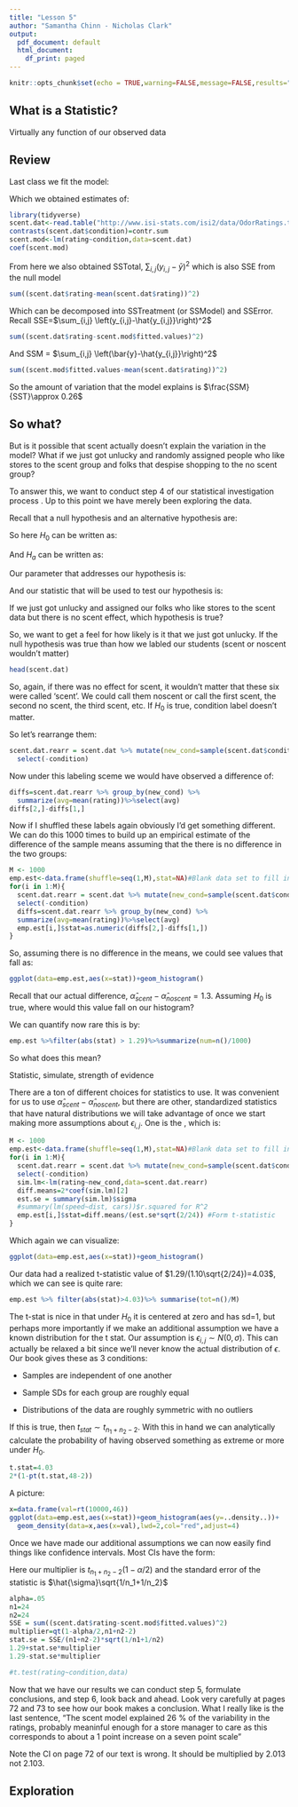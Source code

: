 ---
title: "Lesson 5"
author: "Samantha Chinn - Nicholas Clark"
output:
  pdf_document: default
  html_document:
    df_print: paged
---

```{r setup, include=FALSE}
knitr::opts_chunk$set(echo = TRUE,warning=FALSE,message=FALSE,results="hide",fig.show="hide")
```

## What is a Statistic?

Virtually any function of our observed data

\vspace{1.in}

## Review
Last class we fit the model:

\begin{align*}
i & = \mbox{Scent status}\\
j & = \mbox{Student}\\
y_{i,j}& = \mbox{Store rating from the }j\mbox{th observation exposed to the }i\mbox{th scent}\\
y_{i,j} & = \mu + \alpha_i + \epsilon_{i,j}\\
\epsilon_{i,j} &\sim F(0,\sigma)
\end{align*}

Which we obtained estimates of:
```{r,warning=FALSE}
library(tidyverse)
scent.dat<-read.table("http://www.isi-stats.com/isi2/data/OdorRatings.txt",header=TRUE)
contrasts(scent.dat$condition)=contr.sum
scent.mod<-lm(rating~condition,data=scent.dat)
coef(scent.mod)
```

\begin{align*}
\hat{\mu}&=4.48\\
\hat{\alpha}_{scent} & = 0.645\\
\hat{\alpha}_{noscent} &= -0.645\\
\end{align*}

From here we also obtained SSTotal, $\sum_{i,j} \left(y_{i,j}-\bar{y}\right)^2$ which is also SSE from the null model

```{r}
sum((scent.dat$rating-mean(scent.dat$rating))^2)
```
Which can be decomposed into SSTreatment (or SSModel) and SSError.  Recall SSE=$\sum_{i,j} \left(y_{i,j}-\hat{y_{i,j}}\right)^2$

```{r}
sum((scent.dat$rating-scent.mod$fitted.values)^2)
```

And SSM = $\sum_{i,j} \left(\bar{y}-\hat{y_{i,j}}\right)^2$

```{r}
sum((scent.mod$fitted.values-mean(scent.dat$rating))^2)
```

So the amount of variation that the model explains is $\frac{SSM}{SST}\approx 0.26$


## So what?


But is it possible that scent actually doesn't explain the variation in the model?  What if we just got unlucky and randomly assigned people who like stores to the scent group and folks that despise shopping to the no scent group?

To answer this, we want to conduct step 4 of our statistical investigation process \textbf{Draw inferences beyond the data}.  Up to this point we have merely been exploring the data.

Recall that a null hypothesis and an alternative hypothesis are:

\vspace{.5in}

So here $H_0$ can be written as:

\vspace{.5in}

And $H_a$ can be written as:

\vspace{.5in}

Our parameter that addresses our hypothesis is:

\vspace{.5in}

And our statistic that will be used to test our hypothesis is:

\vspace{.5in}

If we just got unlucky and assigned our folks who like stores to the scent data but there is no scent effect, which hypothesis is true?

\vspace{.3in}

So, we want to get a feel for how likely is it that we just got unlucky.  If the null hypothesis was true than how we labled our students (scent or noscent wouldn't matter)

```{r}
head(scent.dat)
```

So, again, if there was no effect for scent, it wouldn't matter that these six were called 'scent'.  We could call them noscent or call the first scent, the second no scent, the third scent, etc.  If $H_0$ is true, condition label doesn't matter.

So let's rearrange them:

```{r}
scent.dat.rearr = scent.dat %>% mutate(new_cond=sample(scent.dat$condition))%>%
  select(-condition)
```

Now under this labeling sceme we would have observed a difference of:

```{r}
diffs=scent.dat.rearr %>% group_by(new_cond) %>% 
  summarize(avg=mean(rating))%>%select(avg)
diffs[2,]-diffs[1,]
```

Now if I shuffled these labels again obviously I'd get something different.  We can do this 1000 times to build up an empirical estimate of the difference of the sample means assuming that the there is no difference in the two groups:

```{r}
M <- 1000
emp.est<-data.frame(shuffle=seq(1,M),stat=NA)#Blank data set to fill in
for(i in 1:M){
  scent.dat.rearr = scent.dat %>% mutate(new_cond=sample(scent.dat$condition))%>%
  select(-condition)
  diffs=scent.dat.rearr %>% group_by(new_cond) %>% 
  summarize(avg=mean(rating))%>%select(avg)
  emp.est[i,]$stat=as.numeric(diffs[2,]-diffs[1,])
}
```

So, assuming there is no difference in the means, we could see values that fall as:

```{r}
ggplot(data=emp.est,aes(x=stat))+geom_histogram()
```

Recall that our actual difference, $\hat{\alpha}_{scent}-\hat{\alpha}_{noscent}=1.3$.  Assuming $H_0$ is true, where would this value fall on our histogram?

We can quantify now rare this is by:
```{r}
emp.est %>%filter(abs(stat) > 1.29)%>%summarize(num=n()/1000)
```

So what does this mean?

\vspace{.5in}

Statistic, simulate, strength of evidence

\vspace{.3in}

There are a ton of different choices for statistics to use.  It was convenient for us to use $\hat{\alpha}_{scent}-\hat{\alpha}_{noscent}$, but there are other, standardized statistics that have natural distributions we will take advantage of once we start making more assumptions about $\epsilon_{i,j}$.  One is the \textbf{pooled t- statistic}, which is:

\vspace{.5in}
```{r}
M <- 1000
emp.est<-data.frame(shuffle=seq(1,M),stat=NA)#Blank data set to fill in
for(i in 1:M){
  scent.dat.rearr = scent.dat %>% mutate(new_cond=sample(scent.dat$condition))%>%
  select(-condition)
  sim.lm<-lm(rating~new_cond,data=scent.dat.rearr)
  diff.means=2*coef(sim.lm)[2]
  est.se = summary(sim.lm)$sigma
  #summary(lm(speed~dist, cars))$r.squared for R^2
  emp.est[i,]$stat=diff.means/(est.se*sqrt(2/24)) #Form t-statistic
}
```

Which again we can visualize:


```{r}
ggplot(data=emp.est,aes(x=stat))+geom_histogram()
```

Our data had a realized t-statistic value of $1.29/(1.10\sqrt{2/24})=4.03$, which we can see is quite rare:

```{r}
emp.est %>% filter(abs(stat)>4.03)%>% summarise(tot=n()/M)
```

The t-stat is nice in that under $H_0$ it is centered at zero and has sd=1, but perhaps more importantly if we make an additional assumption we have a known distribution for the t stat.  Our assumption is $\epsilon_{i,j} \sim N(0,\sigma)$.  This can actually be relaxed a bit since we'll never know the actual distribution of $\epsilon$.  Our book gives these as 3 conditions:

- Samples are independent of  one another

- Sample SDs for each group are roughly equal

- Distributions of the data are roughly symmetric with no outliers

If this is true, then $t_{stat} \sim t_{n_1+n_2-2}$.  With this in hand we can analytically calculate the probability of having observed something as extreme or more under $H_0$.

```{r}
t.stat=4.03
2*(1-pt(t.stat,48-2))
```

A picture:
```{r}
x=data.frame(val=rt(10000,46))
ggplot(data=emp.est,aes(x=stat))+geom_histogram(aes(y=..density..))+
  geom_density(data=x,aes(x=val),lwd=2,col="red",adjust=4)
```

Once we have made our additional assumptions we can now easily find things like confidence intervals.  Most CIs have the form:

\vspace{.3in}

Here our multiplier is $t_{n_1+n_2-2}(1-\alpha/2)$ and the standard error of the statistic is $\hat{\sigma}\sqrt{1/n_1+1/n_2}$

```{r}
alpha=.05
n1=24
n2=24
SSE = sum((scent.dat$rating-scent.mod$fitted.values)^2)
multiplier=qt(1-alpha/2,n1+n2-2) 
stat.se = SSE/(n1+n2-2)*sqrt(1/n1+1/n2)
1.29+stat.se*multiplier
1.29-stat.se*multiplier

#t.test(rating~condition,data)
```


Now that we have our results we can conduct step 5, formulate conclusions, and step 6, look back and ahead.  Look very carefully at pages 72 and 73 to see how our book makes a conclusion.  What I really like is the last sentence, "The scent model explained 26 \% of the variability in the ratings, probably meaninful enough for a store manager to care as this corresponds to about a 1 point increase on a seven point scale"

Note the CI on page 72 of our text is wrong.  It should be multiplied by 2.013 not 2.103.

## Exploration